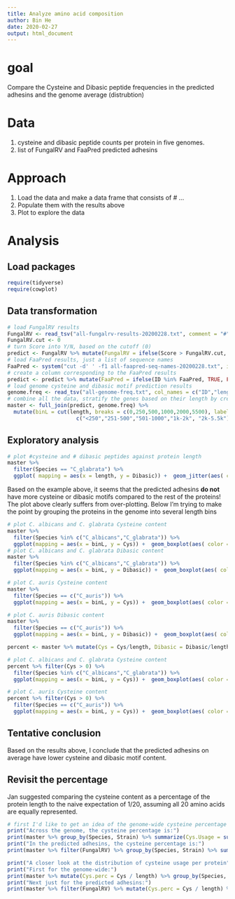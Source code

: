 ```yaml
---
title: Analyze amino acid composition
author: Bin He
date: 2020-02-27
output: html_document
---
```


# goal

Compare the Cysteine and Dibasic peptide frequencies in the predicted adhesins and the genome average (distrubtion)

# Data

1. cysteine and dibasic peptide counts per protein in five genomes.
2. list of FungalRV and FaaPred predicted adhesins

# Approach

1. Load the data and make a data frame that consists of
    # <species> <strain>  <ID>  <Length>  <FungalRV Y/N>  <FaaPred Y/N> ...
2. Populate them with the results above
3. Plot to explore the data

# Analysis

## Load packages
```r
require(tidyverse)
require(cowplot)
```

## Data transformation
```r
# load FungalRV results
FungalRV <- read_tsv("all-fungalrv-results-20200228.txt", comment = "#")
FungalRV.cut <- 0
# turn Score into Y/N, based on the cutoff (0)
predict <- FungalRV %>% mutate(FungalRV = ifelse(Score > FungalRV.cut, TRUE, FALSE), Score = NULL)
# load FaaPred results, just a list of sequence names
FaaPred <- system("cut -d' ' -f1 all-faapred-seq-names-20200228.txt", intern = TRUE)
# create a column corresponding to the FaaPred results
predict <- predict %>% mutate(FaaPred = ifelse(ID %in% FaaPred, TRUE, FALSE))
# load genome cysteine and dibasic motif prediction results
genome.freq <- read_tsv("all-genome-freq.txt", col_names = c("ID","length","Cys","Dibasic"), col_types = "ciii")
# combine all the data, stratify the genes based on their length by creating a binL variable
master <- full_join(predict, genome.freq) %>% 
  mutate(binL = cut(length, breaks = c(0,250,500,1000,2000,5500), labels =
                      c("<250","251-500","501-1000","1k-2k", "2k-5.5k")))
```

## Exploratory analysis
```r
# plot #cysteine and # dibasic peptides against protein length
master %>% 
  filter(Species == "C_glabrata") %>% 
  ggplot( mapping = aes(x = length, y = Dibasic)) +  geom_jitter(aes( color = FungalRV )) + scale_x_log10()
```

Based on the example above, it seems that the predicted adhesins **do not** have more cysteine or dibasic motifs compared to the rest of the proteins! The plot above clearly suffers from over-plotting. Below I'm trying to make the point by grouping the proteins in the genome into several length bins

```r
# plot C. albicans and C. glabrata Cysteine content
master %>% 
  filter(Species %in% c("C_albicans","C_glabrata")) %>% 
  ggplot(mapping = aes(x = binL, y = Cys)) +  geom_boxplot(aes( color = FungalRV )) + facet_wrap(~Species + Strain) + labs(title = "Cysteine count", x = "length", tag = "A") + theme(axis.text.x = element_text(angle = 30, vjust=0.4), plot.title = element_text(hjust = 0.5))
# plot C. albicans and C. glabrata Dibasic content
master %>% 
  filter(Species %in% c("C_albicans","C_glabrata")) %>% 
  ggplot(mapping = aes(x = binL, y = Dibasic)) +  geom_boxplot(aes( color = FungalRV )) + facet_wrap(~Species + Strain) + labs(title = "Dibasic motif count", x = "length", tag = "B") + theme(axis.text.x = element_text(angle = 30, vjust=0.4), plot.title = element_text(hjust = 0.5))

# plot C. auris Cysteine content
master %>% 
  filter(Species == c("C_auris")) %>% 
  ggplot(mapping = aes(x = binL, y = Cys)) +  geom_boxplot(aes( color = FungalRV )) + facet_wrap(~Species + Strain) + labs(title = "Cysteine count", x = "length", tag = "C") + theme(axis.text.x = element_text(angle = 30, vjust=0.4), plot.title = element_text(hjust = 0.5))

# plot C. auris Dibasic content
master %>% 
  filter(Species == c("C_auris")) %>% 
  ggplot(mapping = aes(x = binL, y = Dibasic)) +  geom_boxplot(aes( color = FungalRV )) + facet_wrap(~Species + Strain) + labs(title = "Dibasic count", x = "length", tag = "D") + theme(axis.text.x = element_text(angle = 30, vjust=0.4), plot.title = element_text(hjust = 0.5))
```

```r
percent <- master %>% mutate(Cys = Cys/length, Dibasic = Dibasic/length)

# plot C. albicans and C. glabrata Cysteine content
percent %>% filter(Cys > 0) %>% 
  filter(Species %in% c("C_albicans","C_glabrata")) %>% 
  ggplot(mapping = aes(x = binL, y = Cys)) +  geom_boxplot(aes( color = FungalRV )) + facet_wrap(~Species + Strain) + labs(title = "Cysteine usage per protein (excluding those with 0 Cys)", x = "length", tag = "E") + theme(axis.text.x = element_text(angle = 30, vjust=0.4), plot.title = element_text(hjust = 0.5)) + scale_y_log10()

# plot C. auris Cysteine content
percent %>% filter(Cys > 0) %>% 
  filter(Species == c("C_auris")) %>% 
  ggplot(mapping = aes(x = binL, y = Cys)) +  geom_boxplot(aes( color = FungalRV )) + facet_wrap(~Species + Strain) + labs(title = "Cysteine usage per protein (excluding those with 0 Cys)", x = "length", tag = "F") + theme(axis.text.x = element_text(angle = 30, vjust=0.4), plot.title = element_text(hjust = 0.5)) + scale_y_log10()
```
## Tentative conclusion

Based on the results above, I conclude that the predicted adhesins on average have lower cysteine and dibasic motif content.

## Revisit the percentage

Jan suggested comparing the cysteine content as a percentage of the protein length to the naive expectation of 1/20, assuming all 20 amino acids are equally represented.

```r
# first I'd like to get an idea of the genome-wide cysteine percentage
print("Across the genome, the cysteine percentage is:")
print(master %>% group_by(Species, Strain) %>% summarize(Cys.Usage = sum(Cys)/sum(length)))
print("In the predicted adhesins, the cysteine percentage is:")
print(master %>% filter(FungalRV) %>% group_by(Species, Strain) %>% summarize(Cys.Usage = sum(Cys)/sum(length)))

print("A closer look at the distribution of cysteine usage per protein")
print("First for the genome-wide:")
print(master %>% mutate(Cys.perc = Cys / length) %>% group_by(Species, Strain) %>% summarize(min=min(Cys.perc), QT1=quantile(Cys.perc,probs = 0.25), median = median(Cys.perc), QT3 = quantile(Cys.perc, probs = 0.75), max=max(Cys.perc)))
print("Next just for the predicted adhesins:")
print(master %>% filter(FungalRV) %>% mutate(Cys.perc = Cys / length) %>% group_by(Species, Strain) %>% summarize(min=min(Cys.perc), QT1=quantile(Cys.perc,probs = 0.25), median = median(Cys.perc), QT3 = quantile(Cys.perc, probs = 0.75), max=max(Cys.perc)))
```